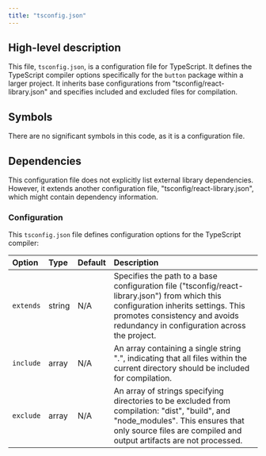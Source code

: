 ```yaml
---
title: "tsconfig.json"
---
```


## High-level description
This file, `tsconfig.json`, is a configuration file for TypeScript. It defines the TypeScript compiler options specifically for the `button` package within a larger project. It inherits base configurations from "tsconfig/react-library.json" and specifies included and excluded files for compilation.

## Symbols
There are no significant symbols in this code, as it is a configuration file.

## Dependencies
This configuration file does not explicitly list external library dependencies. However, it extends another configuration file, "tsconfig/react-library.json", which might contain dependency information.

### Configuration
This `tsconfig.json` file defines configuration options for the TypeScript compiler:

| Option    | Type   | Default | Description                                                                                                                                                                                          |
|:----------|:-------|:--------|:---------------------------------------------------------------------------------------------------------------------------------------------------------------------------------------------------------------------|
| `extends` | string | N/A     | Specifies the path to a base configuration file ("tsconfig/react-library.json") from which this configuration inherits settings. This promotes consistency and avoids redundancy in configuration across the project. |
| `include` | array  | N/A     | An array containing a single string ".", indicating that all files within the current directory should be included for compilation.                                                                                   |
| `exclude` | array  | N/A     | An array of strings specifying directories to be excluded from compilation: "dist", "build", and "node_modules". This ensures that only source files are compiled and output artifacts are not processed.           |

